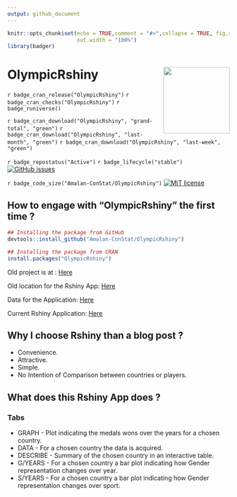 ```yaml
---
output: github_document
---
```


<!-- README.md is generated from README.Rmd. Please edit that file -->

```r
knitr::opts_chunk$set(echo = TRUE,comment = "#>",collapse = TRUE, fig.retina=2, fig.path = "man/figures/",
                      out.width = "100%")
library(badger)
```

# OlympicRshiny <img src="man/figures/logo.png" align="right" alt="" width="150" />

<!-- badges: start -->

`r badge_cran_release("OlympicRshiny")`
`r badge_cran_checks("OlympicRshiny")`
`r badge_runiverse()`

`r badge_cran_download("OlympicRshiny", "grand-total", "green")`
`r badge_cran_download("OlympicRshiny", "last-month", "green")`
`r badge_cran_download("OlympicRshiny", "last-week", "green")`

`r badge_repostatus("Active")`
`r badge_lifecycle("stable")`
[![GitHub issues](https://img.shields.io/github/issues/Amalan-ConStat/OlympicRshiny.svg?style=popout)](https://github.com/Amalan-ConStat/OlympicRshiny/issues)

`r badge_code_size("Amalan-ConStat/OlympicRshiny")`
[![MIT license](https://img.shields.io/badge/License-MIT-blue.svg)](https://lbesson.mit-license.org/)

<!-- badges: end -->

## How to engage with "OlympicRshiny" the first time ? 

```r
## Installing the package from GitHub
devtools::install_github("Amalan-ConStat/OlympicRshiny")

## Installing the package from CRAN
install.packages("OlympicRshiny")
```

Old project is at : [Here](https://github.com/Amalan-ConStat/Olympic-Data-Rshiny-)

Old location for the Rshiny App: [Here](https://amalan-con-stat.shinyapps.io/olympic/)

Data for the Application: [Here](https://www.kaggle.com/heesoo37/120-years-of-olympic-history-athletes-and-results)

Current Rshiny Application: [Here](https://amalan-con-stat.shinyapps.io/OlympicRshiny/)

## Why I choose Rshiny than a blog post ?

* Convenience. 
* Attractive.
* Simple. 
* No Intention of Comparison between countries or players.

## What does this Rshiny App does ?

### Tabs

* GRAPH - Plot indicating the medals wons over the years for a chosen country.
* DATA - For a chosen country the data is acquired.
* DESCRIBE - Summary of the chosen country in an interactive table.
* G/YEARS - For a chosen country a bar plot indicating how Gender representation changes over year.
* S/YEARS - For a chosen country a bar plot indicating how Gender representation changes over sport.
